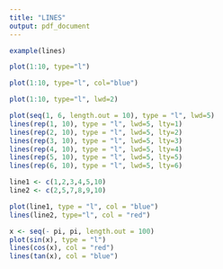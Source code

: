 ```yaml
---
title: "LINES"
output: pdf_document
---
```


```r
example(lines)
```

```r
plot(1:10, type="l")
```

```r
plot(1:10, type="l", col="blue")
```

```r
plot(1:10, type="l", lwd=2)
```

```r
plot(seq(1, 6, length.out = 10), type = "l", lwd=5)
lines(rep(1, 10), type = "l", lwd=5, lty=1)
lines(rep(2, 10), type = "l", lwd=5, lty=2)
lines(rep(3, 10), type = "l", lwd=5, lty=3)
lines(rep(4, 10), type = "l", lwd=5, lty=4)
lines(rep(5, 10), type = "l", lwd=5, lty=5)
lines(rep(6, 10), type = "l", lwd=5, lty=6)
```

```r
line1 <- c(1,2,3,4,5,10)
line2 <- c(2,5,7,8,9,10)

plot(line1, type = "l", col = "blue")
lines(line2, type="l", col = "red")
```
```r
x <- seq(- pi, pi, length.out = 100)
plot(sin(x), type = "l")
lines(cos(x), col = "red")
lines(tan(x), col = "blue")
```
